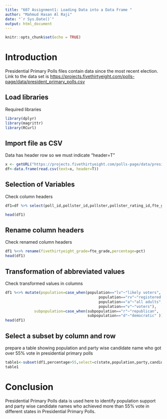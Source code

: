 ---
title: "607 Assignment1: Loading Data into a Data Frame "
author: "Mahmud Hasan Al Raji"
date: "`r Sys.Date()`"
output: html_document
---

```{r setup, include=FALSE}
knitr::opts_chunk$set(echo = TRUE)
```

# Introduction

Presidential Primary Polls files contain data since the most recent election.
Link to the data set is <https://projects.fivethirtyeight.com/polls-page/data/president_primary_polls.csv>

## Load libraries
Required libraries

```{r message=FALSE, warning=FALSE}

library(dplyr)
library(magrittr)
library(RCurl)
```

## Import file as CSV

Data has header row so we must indicate “header=T”
```{r import data}


x <- getURL("https://projects.fivethirtyeight.com/polls-page/data/president_primary_polls.csv")
df<-data.frame(read.csv(text=x, header=T))

```

## Selection  of Variables

Check column headers
```{r }

df1=df %>% select(poll_id,pollster_id,pollster,pollster_rating_id,fte_grade,methodology,state,population,subpopulation,sample_size,question_id,cycle,office_type,stage,party,answer,candidate_id,candidate_name,pct)

head(df1)

```


## Rename column headers

Check renamed column headers
```{r }
df1 %<>% rename(fivethirtyeight_grade=fte_grade,percentage=pct)
head(df1)

```


## Transformation of abbreviated values

Check transformed values in columns
```{r }
df1 %<>% mutate(population=case_when(population=="lv"~"likely voters",
                                          population=="rv"~"registered voters",
                                          population=="a"~"all adults",
                                          population=="v"~"voters"),
             subpopulation=case_when(subpopulation=="r"~"republican",
                                     subpopulation=="d"~"democratic" ))
head(df1)
```

## Select a subset by column and row
prepare a table showing population and party wise candidate name who got over 55% vote in presidential primary polls
```{r } 
table1<-subset(df1,percentage>55,select=c(state,population,party,candidate_name,percentage))
table1
```
# Conclusion 
Presidential Primary Polls data is used here to identify population support and party wise candidate names who achieved more than 55% vote in different states in Presidential Primary Polls.
